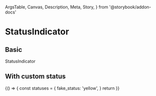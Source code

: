   ArgsTable,
  Canvas,
  Description,
  Meta,
  Story,
} from '@storybook/addon-docs'

<Meta title="Components/StatusIndicator" component={StatusIndicator} />

# StatusIndicator

## Basic

<Description>StatusIndicator</Description>

<Canvas>
  <Story name="basic">
    <StatusIndicator status="available" />
  </Story>
  <Story name="unavailable">
    <StatusIndicator status="unavailable" />
  </Story>
  <Story name="with-tooltip">
    <StatusIndicator status="available" tooltip="Available" />
  </Story>
  <Story name="loading">
    <StatusIndicator status="starting" tooltip="Starting" />
  </Story>
  <Story name="stopped_in_place">
    <StatusIndicator status="stopped_in_place" tooltip="Stopped in place" />
  </Story>
  <Story name="animated">
    <StatusIndicator status="starting" tooltip="Starting animated" animated />
  </Story>
</Canvas>

## With custom status

<Canvas>
  <Story name="custom-basic">
    {() => {
      const statuses = {
        fake_status: 'yellow',
      }
      return <StatusIndicator status="fake_status" statuses={statuses} />
    }}
  </Story>
</Canvas>

<ArgsTable of={StatusIndicator} />
